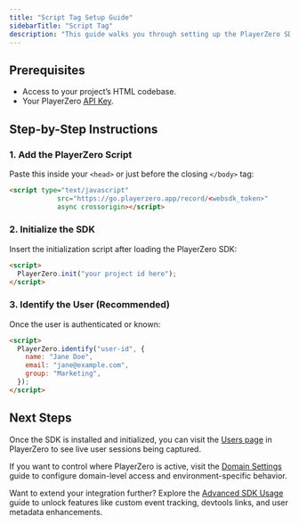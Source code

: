 ```yaml
---
title: "Script Tag Setup Guide"
sidebarTitle: "Script Tag"
description: "This guide walks you through setting up the PlayerZero SDK using a script tag to start monitoring and improving your frontend applications."
---
```


## Prerequisites
- Access to your project’s HTML codebase.
- Your PlayerZero [API Key](https://go.playerzero.app/setting/api-tokens).

## Step-by-Step Instructions

### 1. Add the PlayerZero Script

Paste this inside your `<head>` or just before the closing `</body>` tag:

```html
<script type="text/javascript"
            src="https://go.playerzero.app/record/<websdk_token>"
            async crossorigin></script>
```

### 2. Initialize the SDK

Insert the initialization script after loading the PlayerZero SDK:

```html
<script>
  PlayerZero.init("your project id here");
</script>
```

### 3. Identify the User (Recommended)

Once the user is authenticated or known:

```html
<script>
  PlayerZero.identify("user-id", {
    name: "Jane Doe",
    email: "jane@example.com",
    group: "Marketing",
  });
</script>
```

## Next Steps

Once the SDK is installed and initialized, you can visit the [Users page](https://go.playerzero.app/users) in PlayerZero to see live user sessions being captured.

If you want to control where PlayerZero is active, visit the [Domain Settings](/developer-guide/configuration-guides/capturing-user-sessions/domain-settings) guide to configure domain-level access and environment-specific behavior.

Want to extend your integration further? Explore the [Advanced SDK Usage](/developer-guide/configuration-guides/capturing-user-sessions/advanced-usage) guide to unlock features like custom event tracking, devtools links, and user metadata enhancements.
